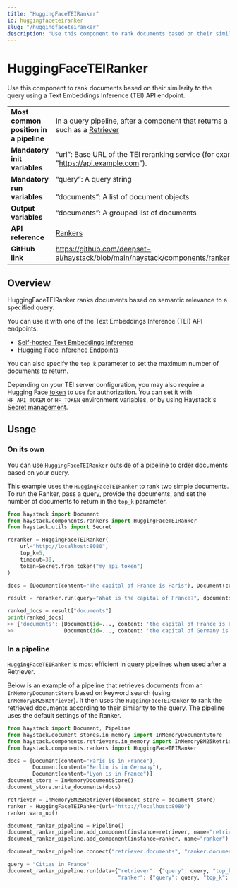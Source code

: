 ```yaml
---
title: "HuggingFaceTEIRanker"
id: huggingfaceteiranker
slug: "/huggingfaceteiranker"
description: "Use this component to rank documents based on their similarity to the query using a Text Embeddings Inference (TEI) API endpoint."
---
```


# HuggingFaceTEIRanker

Use this component to rank documents based on their similarity to the query using a Text Embeddings Inference (TEI) API endpoint.

|  |  |
| --- | --- |
| **Most common position in a pipeline** | In a query pipeline, after a component that returns a list of documents, such as a [Retriever](../retrievers.mdx) |
| **Mandatory init variables** | “url”: Base URL of the TEI reranking service (for example, "https://api.example.com"). |
| **Mandatory run variables** | “query”: A query string  <br /> <br />“documents”: A list of document objects |
| **Output variables** | “documents”: A grouped list of documents |
| **API reference** | [Rankers](/reference/rankers-api) |
| **GitHub link** | https://github.com/deepset-ai/haystack/blob/main/haystack/components/rankers/hugging_face_tei.py |

## Overview

HuggingFaceTEIRanker ranks documents based on semantic relevance to a specified query.

You can use it with one of the Text Embeddings Inference (TEI) API endpoints:

- [Self-hosted Text Embeddings Inference](https://github.com/huggingface/text-embeddings-inference)
- [Hugging Face Inference Endpoints](https://huggingface.co/inference-endpoints)

You can also specify the `top_k` parameter to set the maximum number of documents to return.

Depending on your TEI server configuration, you may also require a Hugging Face [token](https://huggingface.co/settings/tokens) to use for authorization. You can set it with `HF_API_TOKEN` or `HF_TOKEN` environment variables, or by using Haystack's [Secret management](../../concepts/secret-management.mdx).

## Usage

### On its own

You can use `HuggingFaceTEIRanker` outside of a pipeline to order documents based on your query.

This example uses the `HuggingFaceTEIRanker` to rank two simple documents. To run the Ranker, pass a query, provide the documents, and set the number of documents to return in the `top_k` parameter.

```python
from haystack import Document
from haystack.components.rankers import HuggingFaceTEIRanker
from haystack.utils import Secret

reranker = HuggingFaceTEIRanker(
    url="http://localhost:8080",
    top_k=5,
    timeout=30,
    token=Secret.from_token("my_api_token")
)

docs = [Document(content="The capital of France is Paris"), Document(content="The capital of Germany is Berlin")]

result = reranker.run(query="What is the capital of France?", documents=docs)

ranked_docs = result["documents"]
print(ranked_docs)
>> {'documents': [Document(id=..., content: 'the capital of France is Paris', score: 0.9979767),
>>                Document(id=..., content: 'the capital of Germany is Berlin', score: 0.13982213)]}
```

### In a pipeline

`HuggingFaceTEIRanker` is most efficient in query pipelines when used after a Retriever.

Below is an example of a pipeline that retrieves documents from an `InMemoryDocumentStore` based on keyword search (using `InMemoryBM25Retriever`). It then uses the `HuggingFaceTEIRanker` to rank the retrieved documents according to their similarity to the query. The pipeline uses the default settings of the Ranker.

```python
from haystack import Document, Pipeline
from haystack.document_stores.in_memory import InMemoryDocumentStore
from haystack.components.retrievers.in_memory import InMemoryBM25Retriever
from haystack.components.rankers import HuggingFaceTEIRanker

docs = [Document(content="Paris is in France"),
        Document(content="Berlin is in Germany"),
        Document(content="Lyon is in France")]
document_store = InMemoryDocumentStore()
document_store.write_documents(docs)

retriever = InMemoryBM25Retriever(document_store = document_store)
ranker = HuggingFaceTEIRanker(url="http://localhost:8080")
ranker.warm_up()

document_ranker_pipeline = Pipeline()
document_ranker_pipeline.add_component(instance=retriever, name="retriever")
document_ranker_pipeline.add_component(instance=ranker, name="ranker")

document_ranker_pipeline.connect("retriever.documents", "ranker.documents")

query = "Cities in France"
document_ranker_pipeline.run(data={"retriever": {"query": query, "top_k": 3},
                                   "ranker": {"query": query, "top_k": 2}})
```

